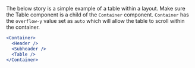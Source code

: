 The below story is a simple example of a table within a layout. Make sure the Table component is a child of the `Container` component.
`Container` has the `overflow-y` value set as `auto` which will allow the table to scroll within the container.

```jsx
<Container>
  <Header />
  <Subheader />
  <Table />
</Container>
```